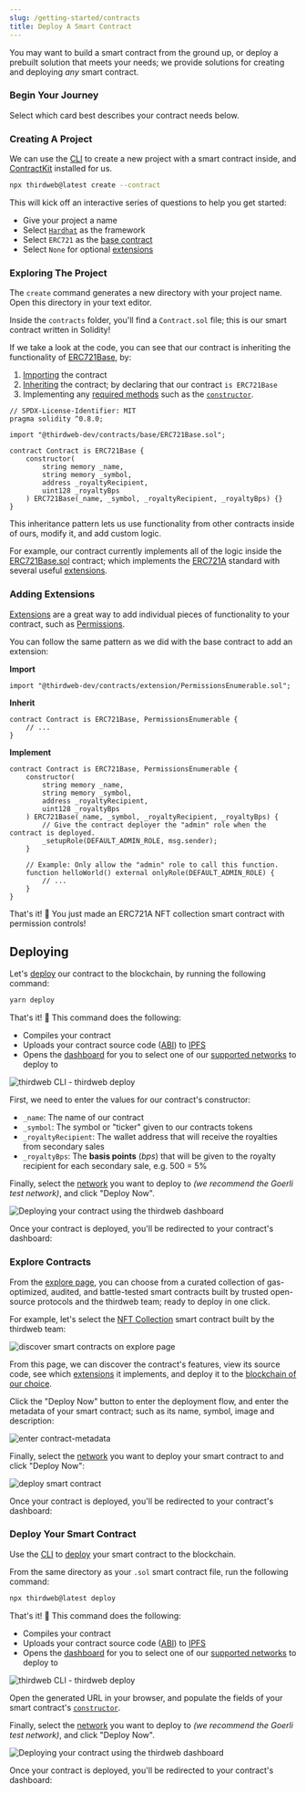 ```yaml
---
slug: /getting-started/contracts
title: Deploy A Smart Contract
---
```



You may want to build a smart contract from the ground up,
or deploy a prebuilt solution that meets your needs;
we provide solutions for creating and deploying _any_ smart contract.

### Begin Your Journey

Select which card best describes your contract needs below.

<BeginContractJourney />

<!-- Selects Custom Contract -->

<div id="custom-contract-section">

<h3>Creating A Project</h3>

We can use the [CLI](/cli) to create a new project with a smart contract inside,
and [ContractKit](/contractkit) installed for us.

```bash
npx thirdweb@latest create --contract
```

This will kick off an interactive series of questions to help you get started:

- Give your project a name
- Select [`Hardhat`](https://hardhat.org/) as the framework
- Select `ERC721` as the [base contract](/contractkit/base-contracts/erc-721/erc721base)
- Select `None` for optional [extensions](/contractkit/features)

<h3 style={{ marginTop: 48 }}>Exploring The Project</h3>

The `create` command generates a new directory with your project name.
Open this directory in your text editor.

Inside the `contracts` folder, you'll find a `Contract.sol` file; this is our smart contract written in Solidity!

If we take a look at the code, you can see that our contract is inheriting the functionality of [ERC721Base](/contractkit/base-contracts/erc-721/erc721base),
by:

1. [Importing](https://solidity-by-example.org/import/) the contract
2. [Inheriting](https://docs.soliditylang.org/en/v0.8.17/contracts.html#inheritance) the contract; by declaring that our contract `is ERC721Base`
3. Implementing any [required methods](/contractkit/base-contracts/erc-721/erc721base#implementing-the-contract) such as the [`constructor`](https://docs.soliditylang.org/en/v0.8.17/contracts.html#constructors).

```solidity title="contracts/Contract.sol"
// SPDX-License-Identifier: MIT
pragma solidity ^0.8.0;

import "@thirdweb-dev/contracts/base/ERC721Base.sol";

contract Contract is ERC721Base {
    constructor(
        string memory _name,
        string memory _symbol,
        address _royaltyRecipient,
        uint128 _royaltyBps
    ) ERC721Base(_name, _symbol, _royaltyRecipient, _royaltyBps) {}
}
```

This inheritance pattern lets us use functionality from other contracts inside of ours, modify it, and add custom logic.

For example, our contract currently implements all of the logic inside
the [ERC721Base.sol](https://github.com/thirdweb-dev/contracts/blob/main/contracts/base/ERC721Base.sol) contract; which
implements the [ERC721A](https://github.com/thirdweb-dev/contracts/blob/main/contracts/eip/ERC721A.sol) standard with several useful [extensions](/contractkit/features).

<h3 style={{ marginTop: 48 }}>Adding Extensions</h3>

[Extensions](/contractkit/features) are a great way to add individual pieces of
functionality to your contract, such as [Permissions](/contractkit/extension-contracts/permissions).

You can follow the same pattern as we did with the base contract to add an extension:

**Import**

```solidity
import "@thirdweb-dev/contracts/extension/PermissionsEnumerable.sol";
```

**Inherit**

```solidity
contract Contract is ERC721Base, PermissionsEnumerable {
    // ...
}
```

**Implement**

```solidity
contract Contract is ERC721Base, PermissionsEnumerable {
    constructor(
        string memory _name,
        string memory _symbol,
        address _royaltyRecipient,
        uint128 _royaltyBps
    ) ERC721Base(_name, _symbol, _royaltyRecipient, _royaltyBps) {
        // Give the contract deployer the "admin" role when the contract is deployed.
        _setupRole(DEFAULT_ADMIN_ROLE, msg.sender);
    }

    // Example: Only allow the "admin" role to call this function.
    function helloWorld() external onlyRole(DEFAULT_ADMIN_ROLE) {
        // ...
    }
}
```

That's it! 🥳 You just made an ERC721A NFT collection smart contract with permission controls!

<h2 style={{ marginTop: 64 }}>Deploying</h2>

Let's [deploy](/deploy) our contract to the blockchain, by running the following command:

```bash
yarn deploy
```

That's it! 🥳 This command does the following:

- Compiles your contract
- Uploads your contract source code ([ABI](https://docs.soliditylang.org/en/v0.8.17/abi-spec.html)) to
  [IPFS](https://docs.ipfs.tech/concepts/what-is-ipfs/)
- Opens the [dashboard](/dashboard) for you to select one of our
  [supported networks](https://blog.thirdweb.com/guides/which-network-should-you-use/) to deploy to

![thirdweb CLI - thirdweb deploy](./assets/2.png)

First, we need to enter the values for our contract's constructor:

- `_name`: The name of our contract
- `_symbol`: The symbol or "ticker" given to our contracts tokens
- `_royaltyRecipient`: The wallet address that will receive the royalties from secondary sales
- `_royaltyBps`: The **basis points** (_bps_) that will be given to the royalty recipient for each secondary sale, e.g. 500 = 5%

Finally, select the [network](https://blog.thirdweb.com/guides/which-network-should-you-use/)
you want to deploy to _(we recommend the Goerli test network)_, and click "Deploy Now".

![Deploying your contract using the thirdweb dashboard](./assets/3.png)

Once your contract is deployed, you'll be redirected to your contract's dashboard:

<div className="row" style={{ marginBottom: 16 }}>
  <div className="col col--12" style={{ padding: 8, paddingBottom: 0 }}>
    <QuickstartCard
      name="Next Up: Welcome to Your Contract Dashboard"
      link="/getting-started/dashboard"
      image="/assets/product/dashboard.png"
    />
  </div>
</div>

</div>

<!-- Selects Prebuilt Contract -->

<div id="prebuilt-contract-section">

<h3>Explore Contracts</h3>

From the [explore page](https://thirdweb.com/explore), you can choose from
a curated collection of gas-optimized, audited, and
battle-tested smart contracts built by trusted open-source protocols and the thirdweb team;
ready to deploy in one click.

For example, let's select the [NFT Collection](https://thirdweb.com/thirdweb.eth/TokenERC721)
smart contract built by the thirdweb team:

![discover smart contracts on explore page](./assets/18.png)

From this page, we can discover the contract's features,
view its source code, see which [extensions](https://portal.thirdweb.com/contractkit/features) it implements,
and deploy it to the [blockchain of our choice](https://blog.thirdweb.com/guides/which-network-should-you-use/).

Click the "Deploy Now" button to enter the deployment flow, and
enter the metadata of your smart contract; such as its name, symbol, image and description:

![enter contract-metadata](./assets/enter-contract-metadata.png)

Finally, select the [network](https://blog.thirdweb.com/guides/which-network-should-you-use/) you want to deploy your
smart contract to and click "Deploy Now":

![deploy smart contract](./assets/deploy-button-prebuilt.png)

Once your contract is deployed, you'll be redirected to your contract's dashboard:

<div className="row" style={{ marginBottom: 16 }}>
  <div className="col col--12" style={{ padding: 8, paddingBottom: 0 }}>
    <QuickstartCard
      name="Next Up: Welcome to Your Contract Dashboard"
      link="/getting-started/dashboard"
      image="/assets/product/dashboard.png"
    />
  </div>
</div>
</div>

<!-- Selects Deploy Existing -->

<div id="deploy-contract-section">

<h3>Deploy Your Smart Contract</h3>

Use the [CLI](/cli) to [deploy](/deploy) your smart contract to the blockchain.

From the same directory as your `.sol` smart contract file, run the following command:

```bash
npx thirdweb@latest deploy
```

That's it! 🥳 This command does the following:

- Compiles your contract
- Uploads your contract source code ([ABI](https://docs.soliditylang.org/en/v0.8.17/abi-spec.html)) to
  [IPFS](https://docs.ipfs.tech/concepts/what-is-ipfs/)
- Opens the [dashboard](/dashboard) for you to select one of our
  [supported networks](https://blog.thirdweb.com/guides/which-network-should-you-use/) to deploy to

![thirdweb CLI - thirdweb deploy](./assets/2.png)

Open the generated URL in your browser, and populate the fields of
your smart contract's [`constructor`](https://docs.soliditylang.org/en/v0.8.17/contracts.html#constructors).

Finally, select the [network](https://blog.thirdweb.com/guides/which-network-should-you-use/)
you want to deploy to _(we recommend the Goerli test network)_, and click "Deploy Now".

![Deploying your contract using the thirdweb dashboard](./assets/3.png)

Once your contract is deployed, you'll be redirected to your contract's dashboard:

<div className="row" style={{ marginBottom: 16 }}>
  <div className="col col--12" style={{ padding: 8, paddingBottom: 0 }}>
    <QuickstartCard
      name="Next Up: Welcome to Your Contract Dashboard"
      link="/getting-started/dashboard"
      image="/assets/product/dashboard.png"
    />
  </div>
</div>
</div>
